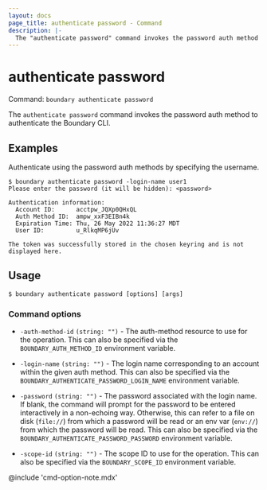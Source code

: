 ```yaml
---
layout: docs
page_title: authenticate password - Command
description: |-
  The "authenticate password" command invokes the password auth method to authenticate the Boundary CLI.
---
```


# authenticate password

Command: `boundary authenticate password`

The `authenticate password` command invokes the password auth method to
authenticate the Boundary CLI.


## Examples

Authenticate using the password auth methods by specifying the username.

```shell-session
$ boundary authenticate password -login-name user1
Please enter the password (it will be hidden): <password>

Authentication information:
  Account ID:      acctpw_JQXp0QHxQL
  Auth Method ID:  ampw_xxF3EIBn4k
  Expiration Time: Thu, 26 May 2022 11:36:27 MDT
  User ID:         u_RlkqMP6jUv

The token was successfully stored in the chosen keyring and is not displayed here.
```

## Usage

<CodeBlockConfig hideClipboard>

```shell-session
$ boundary authenticate password [options] [args]
```

</CodeBlockConfig>


### Command options

- `-auth-method-id` `(string: "")` - The auth-method resource to use for the
   operation. This can also be specified via the `BOUNDARY_AUTH_METHOD_ID`
   environment variable.

- `-login-name` `(string: "")` - The login name corresponding to an account
   within the given auth method. This can also be specified via the
   `BOUNDARY_AUTHENTICATE_PASSWORD_LOGIN_NAME` environment variable.

- `-password` `(string: "")` - The password associated with the login name. If
   blank, the command will prompt for the password to be entered interactively
   in a non-echoing way. Otherwise, this can refer to a file on disk (`file://`)
   from which a password will be read or an env var (`env://`) from which the
   password will be read. This can also be specified via the
   `BOUNDARY_AUTHENTICATE_PASSWORD_PASSWORD` environment variable.

- `-scope-id` `(string: "")` - The scope ID to use for the operation. This can
   also be specified via the `BOUNDARY_SCOPE_ID` environment variable.


@include 'cmd-option-note.mdx'